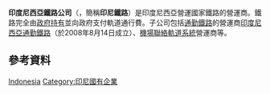 {{Infobox rail
| railroad_name    = 印度尼西亞鐵路<br />{{lang|id|PT Kereta Api Indonesia (Persero)}}
| caption          = ''[[Serayu|Serayu]]''號列車
| fleet           = {{collapsible list|
420節車頭
|578節電力動車組（KCI）
|121節柴油動車組
|1,607節客車
|6,782節貨車<ref>[http://m.beritasatu.com/blog/nasional-internasional/3933-hanya-tingkatkan-pelayanan-bisnis-pt-kai-tumbuh-24-persen.html]</ref>
}}
| system_map       = Java Transportation Network id.svg
| map_size         = 240px
| map_caption      = 爪哇島鐵路路線圖
| logo_filename    = Logo PT Kereta Api Indonesia (Persero) 2020.svg
| logo_size        = 150px 
| image            = Kereta api Serayu dengan Logo KAI Terbaru.jpg
| image_size       = 240px
| marks            =
| gauge            = {{RailGauge|1435mm|lk=on}}（[[標準軌|標準軌]]）<br />{{RailGauge|1067mm|lk=on}}（[[三英尺六英寸鐵軌|開普軌距]]）
| old_gauge         = {{RailGauge|750mm|lk=on}}（{{link-en|亞齊電車|Atjeh Tram}}軌距）<ref name="lip6narrow">{{cite web|url=https://www.liputan6.com/news/read/57368/pembangunan-rel-ka-langkat-banda-aceh-terbengkalai|work=Liputan6.com|first=Muhammad|last1=Nasir|first2=Andi|last2=Azril|title=Pembangunan Rel KA Langkat-Banda Aceh Terbengkalai|lang=id|date=28 June 2003|access-date=10 June 2020|archive-date=2020-08-02|archive-url=https://web.archive.org/web/20200802001116/https://www.liputan6.com/news/read/57368/pembangunan-rel-ka-langkat-banda-aceh-terbengkalai|dead-url=no}}</ref><br />{{RailGauge|600mm|lk=on}}（[[有軌電車|有軌電車]][[窄軌|窄軌]]）<ref name="lip6narrow"/>
| length           = {{convert|5042|km|mi}}
| locale           = {{INA}}[[爪哇|爪哇]]、[[亞齊特區|亞齊特區]]、[[北蘇門答臘省|北蘇門答臘省]]、[[西蘇門答臘省|西蘇門答臘省]]、[[南蘇門答臘省|南蘇門答臘省]]及[[楠榜省|楠榜省]]（現時），[[印度尼西亞|印度尼西亞]]全國（未來） 
| start_year       = 1945年
| end_year         = 
| hq_city          = {{INA}}[[萬隆|萬隆]]
| elevation = {{convert|1246|m|ft|abbr=on}}（Cikajang站）<ref>{{cite web|url=http://irps.or.id/mempercantik-kembali-sinyal-stasiun-cikajang-garut/|title=Mempercantik Kembali Sinyal Stasiun Cikajang-Garut|language=id|date=11 May 2017|access-date=10 June 2020|archive-date=2020-09-21|archive-url=https://web.archive.org/web/20200921184325/http://irps.or.id/mempercantik-kembali-sinyal-stasiun-cikajang-garut/|dead-url=no}}</ref>
| electrification = 1500 V DC [[架空電纜_(鐵路)|架空電纜]]（[[通勤線電動列車|通勤線電動列車]]）<br/>750 V DC [[第三軌供電|第三軌供電]]（[[巨港輕軌|巨港輕軌]]）<ref>{{cite news |last1=Putra |first1=Aji YK |title=Ini Perbedaan LRT di Palembang dan Jakarta |url=https://regional.kompas.com/read/2018/04/12/18332121/ini-perbedaan-lrt-di-palembang-dan-jakarta |accessdate=14 August 2018 |work=KOMPAS |date=12 April 2018 |language=id |archive-date=2018-08-14 |archive-url=https://web.archive.org/web/20180814135339/https://regional.kompas.com/read/2018/04/12/18332121/ini-perbedaan-lrt-di-palembang-dan-jakarta |dead-url=no }}</ref>
| predecessor_line =
{{collapsible list|
{{link-en|荷屬東印度鐵路|Nederlandsch-Indische Spoorweg Maatschappij}}
|{{link-en|荷屬東印度國家鐵路|Staatsspoorwegen (Dutch East Indies)}}
|
}}
}}

'''印度尼西亞鐵路公司'''（{{lang-id|PT Kereta Api Indonesia (Persero)}}，簡稱'''印尼鐵路'''）是印度尼西亞營運國家鐵路的營運商。鐵路完全由[[國營企業|政府持有]]並向政府支付軌道通行費。子公司包括{{link-en|大雅加達地區|Jakarta metropolitan area}}[[通勤鐵路|通勤鐵路]]的營運商[[通勤線電動列車|印度尼西亞通勤鐵路]]（於2008年8月14日成立）、[[機場聯絡軌道系統|機場聯絡軌道系統]]營運商{{en-link|印度尼西亞機場鐵路|KAI Bandara}}等。

== 參考資料 ==
{{Reflist}}

{{亞洲題目|鐵路}}
[[Category:印尼鐵路|Indonesia]]
[[Category:印尼國有企業|Category:印尼國有企業]]